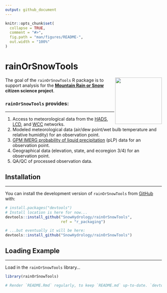 ```yaml
---
output: github_document
---
```


<!-- README.md is generated from README.Rmd. Please edit that file -->

```r
knitr::opts_chunk$set(
  collapse = TRUE,
  comment = "#>",
  fig.path = "man/figures/README-",
  out.width = "100%"
)
```

# rainOrSnowTools

<!-- badges: start -->

<!-- badges: end -->

<img src="https://www.dri.edu/wp-content/uploads/badge.png" align="right" width="150"/>

The goal of the `rainOrSnowTools` R package is to support analysis for the [**Mountain Rain or Snow**](https://www.rainorsnow.org/) **citizen science project**.

### `rainOrSnowTools` provides:

------------------------------------------------------------------------

1)  Access to meteorological data from the [HADS](https://hads.ncep.noaa.gov/), [LCD](https://www.ncei.noaa.gov/products/land-based-station/local-climatological-data), and [WCC](https://www.nrcs.usda.gov/wps/portal/wcc/home/) networks.
2)  Modeled meteorological data (air/dew point/wet bulb temperature and relative humidity) for an observation point.
3)  [GPM IMERG probability of liquid precipitation](https://gpm.nasa.gov/data/imerg) (pLP) data for an observation point.
4)  Geographical data (elevation, state, and ecoregion 3/4) for an observation point.
5)  QA/QC of processed observation data.

## Installation

------------------------------------------------------------------------

You can install the development version of `rainOrSnowTools` from [GitHub](https://github.com/SnowHydrology/rainOrSnowTools/tree/r_packaging/) with:

``` r
# install.packages("devtools")
# Install location is here for now...
devtools::install_github("SnowHydrology/rainOrSnowTools",
                         ref = "r_packaging")

# ...but eventually it will be here:
devtools::install_github("SnowHydrology/rainOrSnowTools")
```

## Loading Example

------------------------------------------------------------------------

Load in the `rainOrSnowTools` library...

```r
library(rainOrSnowTools)
```

```r
# Render `README.Rmd` regularly, to keep `README.md` up-to-date. `devtools::build_readme()` is handy for this.
```
